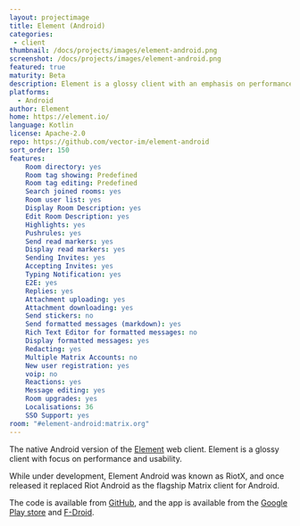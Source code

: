 ```yaml
---
layout: projectimage
title: Element (Android)
categories:
 - client
thumbnail: /docs/projects/images/element-android.png
screenshot: /docs/projects/images/element-android.png
featured: true
maturity: Beta
description: Element is a glossy client with an emphasis on performance and usability
platforms:
  - Android
author: Element
home: https://element.io/
language: Kotlin
license: Apache-2.0
repo: https://github.com/vector-im/element-android
sort_order: 150
features:
    Room directory: yes
    Room tag showing: Predefined
    Room tag editing: Predefined
    Search joined rooms: yes
    Room user list: yes
    Display Room Description: yes
    Edit Room Description: yes
    Highlights: yes
    Pushrules: yes
    Send read markers: yes
    Display read markers: yes
    Sending Invites: yes
    Accepting Invites: yes
    Typing Notification: yes
    E2E: yes
    Replies: yes
    Attachment uploading: yes
    Attachment downloading: yes
    Send stickers: no
    Send formatted messages (markdown): yes
    Rich Text Editor for formatted messages: no
    Display formatted messages: yes
    Redacting: yes
    Multiple Matrix Accounts: no
    New user registration: yes
    voip: no
    Reactions: yes
    Message editing: yes
    Room upgrades: yes
    Localisations: 36
    SSO Support: yes
room: "#element-android:matrix.org"
---
```


The native Android version of the [Element](/docs/projects/client/element) web client. Element is a glossy client with focus on performance and usability.

While under development, Element Android was known as RiotX, and once released it replaced Riot Android as the flagship Matrix client for Android.

The code is available from [GitHub](https://github.com/vector-im/element-android), and the app is available from the [Google Play store](https://play.google.com/store/apps/details?id=im.vector.app) and [F-Droid](https://f-droid.org/packages/im.vector.app/).
